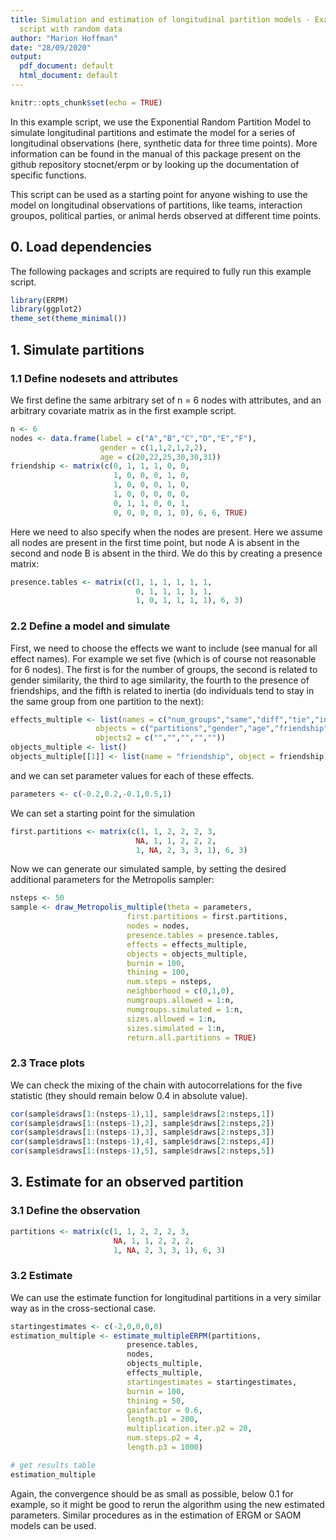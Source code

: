 ```yaml
---
title: Simulation and estimation of longitudinal partition models - Example
  script with random data
author: "Marion Hoffman"
date: "28/09/2020"
output:
  pdf_document: default
  html_document: default
---
```


```r
knitr::opts_chunk$set(echo = TRUE)
```

In this example script, we use the Exponential Random Partition Model to simulate longitudinal partitions and estimate the model for a series of longitudinal observations (here, synthetic data for three time points). More information can be found in the manual of this package present on the github repository stocnet/erpm or by looking up the documentation of specific functions. 

This script can be used as a starting point for anyone wishing to use the model on longitudinal observations of partitions, like teams, interaction groupos, political parties, or animal herds observed at different time points. 

## 0. Load dependencies

The following packages and scripts are required to fully run this example script. 

```r
library(ERPM)
library(ggplot2)
theme_set(theme_minimal())
```


## 1. Simulate partitions

### 1.1 Define nodesets and attributes

We first define the same arbitrary set of n = 6 nodes with attributes, and an arbitrary covariate matrix as in the first example script.

```r
n <- 6 
nodes <- data.frame(label = c("A","B","C","D","E","F"),
                    gender = c(1,1,2,1,2,2),
                    age = c(20,22,25,30,30,31)) 
friendship <- matrix(c(0, 1, 1, 1, 0, 0,
                       1, 0, 0, 0, 1, 0,
                       1, 0, 0, 0, 1, 0,
                       1, 0, 0, 0, 0, 0,
                       0, 1, 1, 0, 0, 1,
                       0, 0, 0, 0, 1, 0), 6, 6, TRUE) 
```

Here we need to also specify when the nodes are present. Here we assume all nodes are present in the first time point, but node A is absent in the second and node B is absent in the third. We do this by creating a presence matrix:

```r
presence.tables <- matrix(c(1, 1, 1, 1, 1, 1,
                            0, 1, 1, 1, 1, 1,
                            1, 0, 1, 1, 1, 1), 6, 3) 
```



### 2.2 Define a model and simulate

First, we need to choose the effects we want to include (see manual for all effect names). For example we set five (which is of course not reasonable for 6 nodes). The first is for the number of  groups, the second is related to gender similarity, the third to age similarity, the fourth to the presence of friendships, and the fifth is related to inertia (do individuals tend to stay in the same group from one partition to the next):

```r
effects_multiple <- list(names = c("num_groups","same","diff","tie","inertia_1"),
                   objects = c("partitions","gender","age","friendship","partitions"),
                   objects2 = c("","","","",""))
objects_multiple <- list()
objects_multiple[[1]] <- list(name = "friendship", object = friendship)
```

and we can set parameter values for each of these effects.

```r
parameters <- c(-0.2,0.2,-0.1,0.5,1)
```

We can set a starting point for the simulation

```r
first.partitions <- matrix(c(1, 1, 2, 2, 2, 3,
                            NA, 1, 1, 2, 2, 2,
                            1, NA, 2, 3, 3, 1), 6, 3) 
```


Now we can generate our simulated sample, by setting the desired additional parameters for the Metropolis sampler:

```r
nsteps <- 50
sample <- draw_Metropolis_multiple(theta = parameters, 
                          first.partitions = first.partitions,
                          nodes = nodes, 
                          presence.tables = presence.tables,
                          effects = effects_multiple, 
                          objects = objects_multiple, 
                          burnin = 100, 
                          thining = 100, 
                          num.steps = nsteps, 
                          neighborhood = c(0,1,0), 
                          numgroups.allowed = 1:n,
                          numgroups.simulated = 1:n,
                          sizes.allowed = 1:n,
                          sizes.simulated = 1:n,
                          return.all.partitions = TRUE)
```

### 2.3 Trace plots

We can check the mixing of the chain with autocorrelations for the five statistic (they should remain below 0.4 in absolute value).

```r
cor(sample$draws[1:(nsteps-1),1], sample$draws[2:nsteps,1]) 
cor(sample$draws[1:(nsteps-1),2], sample$draws[2:nsteps,2]) 
cor(sample$draws[1:(nsteps-1),3], sample$draws[2:nsteps,3]) 
cor(sample$draws[1:(nsteps-1),4], sample$draws[2:nsteps,4]) 
cor(sample$draws[1:(nsteps-1),5], sample$draws[2:nsteps,5]) 
```


## 3. Estimate for an observed partition

### 3.1 Define the observation

```r
partitions <- matrix(c(1, 1, 2, 2, 2, 3,
                       NA, 1, 1, 2, 2, 2,
                       1, NA, 2, 3, 3, 1), 6, 3) 
```

### 3.2 Estimate

We can use the estimate function for longitudinal partitions in a very similar way as in the cross-sectional case.

```r
startingestimates <- c(-2,0,0,0,0)
estimation_multiple <- estimate_multipleERPM(partitions,
                          presence.tables,          
                          nodes, 
                          objects_multiple, 
                          effects_multiple, 
                          startingestimates = startingestimates, 
                          burnin = 100, 
                          thining = 50,
                          gainfactor = 0.6,
                          length.p1 = 200, 
                          multiplication.iter.p2 = 20, 
                          num.steps.p2 = 4, 
                          length.p3 = 1000) 

# get results table
estimation_multiple
```

Again, the convergence should be as small as possible, below 0.1 for example, so it might be good to rerun the algorithm using the new estimated parameters. Similar procedures as in the estimation of ERGM or SAOM models can be used.

